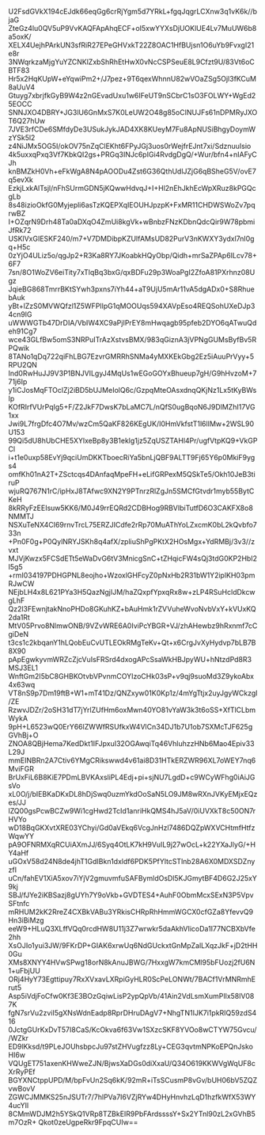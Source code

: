 U2FsdGVkX194cEJdk66eqGg6crRjYgm5d7YRkL+fgqJqgrLCXnw3q1vK6k//bjaG
ZteGz4lu0QV5uP9VvKAQFApAhqECF+oI5xwYYXsDjUOKlUE4Lv7MuUW6b8a5oxK/
XELX4UejhPArkUN3sfRiR27EPeGHVxkT22Z8OAC1HfBUjsn1O6uYb9FvxgI21e8r
3NWqrkzaMjgYuYZCNKlZxbShRhEtHwX0vNcCSPSeuE8L9Cfzt9U/83Vt6oCBTF83
Hr5x2HqKUpW+eYqwiPm2+/J7pez+9T6qexWhnnU82wVOaZSg5Ojl3fKCuM8aUuV4
Gtuyg7xbrjfkGyB9W4z2nGEvadUxu1w6IFeUT9nSCbrC1sO3FOLWY+WgEd25EOCC
SNNJXO4DBRY+JG3lU6GnMxS7K0LeUW2O48g85oCINUJFs61nDPMRyJXOT6Q27hUw
7JVE3rfCDe6SMfdyDe3USukJykJAD4XK8KUeyM7Fu8ApNUSiBhgyDoymWzYSk5l2
z4NiJMx5OG5I/okOV75nZqClEKht6FPyJGj3uos0rWejfrEJnt7xi/SdznuuIsio
4k5uxxqPxq3Vf7KbkQI2gs+PRGq3INJc6pIGi4RvdgDgQ/+Wur/bfn4+nIAFyCJh
knBMZkH0Vh+eFkWgA8N4pAOODu4Zst6G36QthUdlJZjG6qBSheG5V/ovE7q5evXk
EzkjLxkAlTsjl/nFhSUrmGDN5jKQwwHdvqJ+I+Hl2nEhJkhEcWpXRuz8kPGQcgLb
8s48izioOkfG0Myjepli6asTzKQEPXqIEOUHJpzpK+FxMR11CHDWSWoZv7pqrwBZ
I+OZqrN9Drh48Ta0aDXqO4ZmUi8kgVk+wBnbzFNzKDbnQdcQir9W78pbmiJfRk72
USKlVxGIESKF240/m7+V7DMDibpKZUlfAMsUD82PurV3nKWXY3ydxl7nI0gq+H5c
0zYjO4ULiz5o/qgJp2+R3Ka8RY7JKoabkHQyObp/Qidh+mrSaZPAp6ILcv78+6F7
7sn/8O1WoZV6eiTity7xTlqBq3bxG/qxBDFu29p3WoaPgI2ZfoA81PXrhnz08Ugz
JqieBG868TmrrBKtSYwh3pxns7iYh44+aT9UjU5mAr11vA5dgADx0+S8RhuebAuk
yBt+lZzS0MVWQfzl1Z5WFPIlpG1qMOOUqs594XAVpEso4REQSohUXeDJp34cn9lG
uWWWGTb47DrDIA/VbIW4XC9aPjIPrEY8mHwqagb95pfeb2DYO6qATwuQdeh91Cg7
wce43GLfBw5omS3NRPuITrAzXstvsBMX/983qGiznA3jVPNgGUMsByfBv5RPQwik
8TANo1qDq722qiFhLBG7EzvrGMRRhSNMa4yMXKEkGbg2Ez5iAuuPrVyy+5RPU2QN
Ind0RwHuJJ9V3P1BNJVILgyJ4MqUs1wEGoGOYxBhueup7gH/G9hHvzoM+771j6Ip
y1iCJosMqFTOclZj2iBD5bUJMeIolQ6c/GzpqMteOAsxdnqQKjNz1Lx5tKyBWsIp
KOfRIrfVUrPqIg5+F/Z2JkF7DwsK7bLaMC7L/nQfS0ugBqoN6J9DlMZhI17VG1xx
Jwi9L7frgDfc4O7Mv/wzCm5QaKF826KEgUK/I0HmVkfstT1l6lIMw+2WSL90U153
99Qi5dU8hUbCHE5XYlxeBp8y3B1eklg1jz5ZqUSZTAHl4Pr/ugfVtpKQ9+VkGPCl
i+t1e0uxp58EvYj9qciUmDKKTboecRiYa5bnLjQBF9ALTT9Fj65Y6p0MkiF9ygs4
omfKh01nA2T+ZSctcqs4DAnfaqMpeFH+eLifGRPexM5QSkTe5/Okh10JeB3tiruP
wjuRQ767N1rC/ipHxJ8TAfwc9XN2Y9PTnrzRlZgJn5SMCfGtvdr1myb55BytCKeH
8kRRyFzEEIsuw5KK6/M0J49rrEQRd2CDBHog9RBVIbiTutfD6O3CAKFX8o8NMMTJ
NSXuTeNX4CI69rnvTrcL75ERZJICdfe2rRp70MuAThYoLZxcmK0bL2kQvbfo733n
+Pn0F0g+P0QylNRYJSKh8q4afX/zpliuShPgPKtX2HOsMgx+YdRMBj/3v3//zvxt
MJVjKwzx5FCSdETt5eWaDvG6tV3MnicgSnC+tZHqicFW4sQj3tdG0KP2HbI2I5g5
+rmI034197PDHGPNL8eojho+WzoxlGHFcyZ0pNxHb2R31bW1Y2iplKH03pmRJwCW
NEjbLH4x8L621PYa3H5QazNgjIJM/haZQxpfYpxqRx8w+zLP4RSuHcldDkcwgLhF
Qz2l3FEwnjtakNnoPHDo8GKuhKZ+bAuHmk1rZVVuheWvoNvbVxY+kVUxKQ2da1Rt
MtV05Prvo8NlmwONB/9VZvWRE6A0IviPcYBGR+VJ/zhAHewbz9hRxnmf7cCgiDeN
t3cs1c2kbqanY1hLQobEuCvUTLEOkRMgTeKv+Qt+x6CrgJvXyHydvp7bLB7B8X90
pApEgwkyvmWRZcZjcVuIsFRSrd4dxogAPcSsaWkHBJpyWU+hNtzdPd8R3MSJ3EL1
WnftGm2I5bC8GHBKOtvbVPvnmCOYIzoCHk03sP+v9qj9suoMd3Z9ykoAbx4x63wq
VT8nS9p7Dm19ftB+W1+mT41Dz/QNZxyw01K0Kp1z/4mYgTtjx2uyJgyWCkzgI/ZE
RzwvJDZr/2oSH31dT7jYrlZUfHm6oxMwn40YO81vYaW3k3t6oSS+XfTlCLbmWykA
9pH+L6523wQ0ErY66lZWWfRSUfkxW4VlCn34DJ1b7U1ob7SXMcTJF625gGVhBj+O
ZNOA8QBjHema7KedDkt1IFJpxuI32OGAwqiTq46VhluhzzHNb6Mao4Epiv33L29J
mmEINBRn2A7Ctiv6YMgCRikswwd4v61ai8D31HTkERZWR96XL7oWEY7nq6MviFGR
BrUxFiL6B8KiE7PDmLBVKAxsliPL4Edj+pi+sjNU7LgdD+c9WCyWFhg0iAiJGsVo
xL0O/j/bIEBKaDKxDL8hDjSwq0uzmYkdOoSaN5LO9JM8wRXnJVKyEMjxEQzes/JJ
lZQ00gsPcwBCZw9Wi1cgHwd2TcId1anriHkQMS4hJ5aV/0iUVXkT8c50ON7rHVYo
wD18BqGKXvtXRE03YChyi/Gd0aVEkq6VcgJnHzl7486DQZpWXVCHtmfHtfzWqwYY
pA9OFNRMXqRCUiAXmJJ/6Syq4OtLK7kH9VuIL9j27wOcL+k22YXaJlyG/+HY4aHf
uGOxV58d24N8de4jhT1GdIBkn1dxldf6PDK5PfYltcSTlnb28A6X0MDXSDZnyzfI
uCn/fahEV1XiA5xov7iYjV2gmuvmfuSAFBymldOsDl5KJGmytBF4D6G2J25xY9kj
SBJ/fJYe2iKBSazj8gUYh7Y9oVkb+GVDTES4+AuhF0ObmMcxSExN3P5VpvSFtnfc
mRHUM2kK2RreZ4CXBkVABu3YRkisCHRpRhHmmWGCX0cfGZa8YfevvQ9Hn3iBiMzg
eeW9+HLuQ3XLffVQq0rcdHW8U11j3Z7wrwkr5daAkhVIicoDa1I77NCBXbVfe2hh
XsOJIo1yui3JW/9FKrDP+GIAK6xrwUq6NdGUckxtGnMpZalLXqzJkF+jD2tHH0Gu
XMs8XNYY4HVwSPwg18orN8kAnuJBWG/7HxxgW7kmCMl95bFUozj2fU6N1+uFbjUU
ORj4HyY73Egttipuy7RxXVxavLXRpiGyHLR0ScPeLONWt/7BACf1VrMNRmhErut5
Asp5iVdjFoCfw0Kf3E3BOzGqiwLisP2ypQpVb/41Ain2VdLsmXumPIlx58lV087K
fgN7srVu2zviI5gXNsWdnEadp8RprDHruDAgV7+NhgTN1IJK7i1pkRIQ59zdS416
0JctgGUrKxDvT57I8CaS/KcOkva6f63Vw1SXzcSKF8YVOo8wCTYW75Gvcu//WZkr
ED9lKksd/t9PLeJOUhsbpcJu97stZHVugfzz8Ly+CEG3qvtmNPKoEPQnJskoHI6w
VQUgET751axenKHWweZJN/BjwsXaDGs0diXxaU/Q34O619KKWVgWqUF8cXrRyPEf
BGYXNCtppUPD/M/bpFvUn2Sq6kK/92mR+iTsSCusmP8vGv/bUH06bV5ZQZvwBovV
ZGWCJMMKS25nJSUTr7/7hlPVa7I6VZjRYw4DHyHnvhzLqD1hzfkWfX53WY4ucYIl
8CMmWDJM2h5YSkQ1VRp8TZBkEIR9PbFArdssssY+Sx2YTnl90zL2xGVhB5m7OzR+
Qkot0zeUgpeRkr9FpqCUIw==
